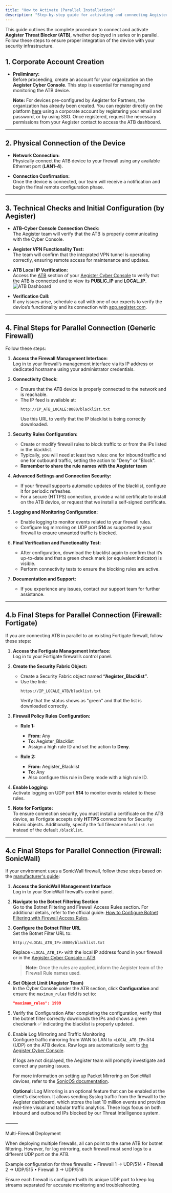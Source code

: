 ```yaml
---
title: "How to Activate (Parallel Installation)"
description: "Step-by-step guide for activating and connecting Aegister Threat Blocker to your security infrastructure."
---
```


This guide outlines the complete procedure to connect and activate **Aegister Threat Blocker (ATB)**, whether deployed in series or in parallel. Follow these steps to ensure proper integration of the device with your security infrastructure.

## 1. Corporate Account Creation

- **Preliminary:**  
  Before proceeding, create an account for your organization on the **Aegister Cyber Console**. This step is essential for managing and monitoring the ATB device.
  
  **Note:** For devices pre-configured by Aegister for Partners, the organization has already been created. You can register directly on the platform [here](https://app.aegister.com/keycloak/realms/aegister/protocol/openid-connect/auth?response_type=code&scope=openid+email&client_id=webapp&redirect_uri=http%3A%2F%2Fapp.aegister.com%2Foidc%2Fcallback%2F&state=2im9Pol7ebxPo8NiOIOTe1BCEEIIUanY&nonce=aGU8lHJY54kTamcYrfg6Ar9tBgX3S9EN) using a corporate account by registering your email and password, or by using SSO. Once registered, request the necessary permissions from your Aegister contact to access the ATB dashboard.

---

## 2. Physical Connection of the Device

- **Network Connection:**  
  Physically connect the ATB device to your firewall using any available Ethernet port (**LAN1-4**).
  
- **Connection Confirmation:**  
  Once the device is connected, our team will receive a notification and begin the final remote configuration phase.

---

## 3. Technical Checks and Initial Configuration (by Aegister)

- **ATB–Cyber Console Connection Check:**  
  The Aegister team will verify that the ATB is properly communicating with the Cyber Console.
  
- **Aegister VPN Functionality Test:**  
  The team will confirm that the integrated VPN tunnel is operating correctly, ensuring remote access for maintenance and updates.
  
- **ATB Local IP Verification:**  
  Access the [ATB](https://app.aegister.com/perimeter-protection/aegister-threat-blocker/) section of your [Aegister Cyber Console](/documentation/acc/how-get-account) to verify that the ATB is connected and to view its **PUBLIC_IP** and **LOCAL_IP**.  
  ![ATB Dashboard](/images/atb-dashboard.png)

- **Verification Call:**  
  If any issues arise, schedule a call with one of our experts to verify the device’s functionality and its connection with [app.aegister.com](https://app.aegister.com/perimeter-protection/aegister-threat-blocker//).

---

## 4. Final Steps for Parallel Connection (Generic Firewall)

Follow these steps:

1. **Access the Firewall Management Interface:**  
   Log in to your firewall’s management interface via its IP address or dedicated hostname using your administrator credentials.

2. **Connectivity Check:**  
   - Ensure that the ATB device is properly connected to the network and is reachable.  
   - The IP feed is available at:
     ```
     http://IP_ATB_LOCALE:8080/blacklist.txt
     ```
     Use this URL to verify that the IP blacklist is being correctly downloaded.

3. **Security Rules Configuration:**  
   - Create or modify firewall rules to block traffic to or from the IPs listed in the blacklist.  
   - Typically, you will need at least two rules: one for inbound traffic and one for outbound traffic, setting the action to "Deny" or "Block".
   - **Remember to share the rule names with the Aegister team**

4. **Advanced Settings and Connection Security:**  
   - If your firewall supports automatic updates of the blacklist, configure it for periodic refreshes.  
   - For a secure (HTTPS) connection, provide a valid certificate to install on the ATB device, or request that we install a self-signed certificate.

5. **Logging and Monitoring Configuration:**  
   - Enable logging to monitor events related to your firewall rules.  
   - Configure log mirroring on UDP port **514** as supported by your firewall to ensure unwanted traffic is blocked.

6. **Final Verification and Functionality Test:**  
   - After configuration, download the blacklist again to confirm that it’s up-to-date and that a green check mark (or equivalent indicator) is visible.  
   - Perform connectivity tests to ensure the blocking rules are active.

7. **Documentation and Support:**  
   - If you experience any issues, contact our support team for further assistance.

---

## 4.b Final Steps for Parallel Connection (Firewall: Fortigate)

If you are connecting ATB in parallel to an existing Fortigate firewall, follow these steps:

1. **Access the Fortigate Management Interface:**  
   Log in to your Fortigate firewall’s control panel.

2. **Create the Security Fabric Object:**  
   - Create a Security Fabric object named **“Aegister_Blacklist”**.  
   - Use the link:
     ```
     https://IP_LOCALE_ATB/blacklist.txt
     ```
     Verify that the status shows as "green" and that the list is downloaded correctly.

3. **Firewall Policy Rules Configuration:**  
   - **Rule 1:**  
     - **From:** Any  
     - **To:** Aegister_Blacklist  
     - Assign a high rule ID and set the action to **Deny**.
     
   - **Rule 2:**  
     - **From:** Aegister_Blacklist  
     - **To:** Any  
     - Also configure this rule in Deny mode with a high rule ID.

4. **Enable Logging:**  
   Activate logging on UDP port **514** to monitor events related to these rules.

5. **Note for Fortigate:**  
   To ensure connection security, you must install a certificate on the ATB device, as Fortigate accepts only **HTTPS** connections for Security Fabric objects. Additionally, specify the full filename `blacklist.txt` instead of the default `/blacklist`.

---

## 4.c Final Steps for Parallel Connection (Firewall: SonicWall)

If your environment uses a SonicWall firewall, follow these steps based on the [manufacturer's guide](https://www.sonicwall.com/support/knowledge-base/how-to-configure-botnet-filtering-with-firewall-access-rules/170503936467975):

1. **Access the SonicWall Management Interface**  
   Log in to your SonicWall firewall’s control panel.

2. **Navigate to the Botnet Filtering Section**  
   Go to the Botnet Filtering and Firewall Access Rules section. For additional details, refer to the official guide: [How to Configure Botnet Filtering with Firewall Access Rules](https://www.sonicwall.com/support/knowledge-base/how-to-configure-botnet-filtering-with-firewall-access-rules/170503936467975).

3. **Configure the Botnet Filter URL**  
   Set the Botnet Filter URL to:  
   ```
   http://<LOCAL_ATB_IP>:8080/blacklist.txt
   ```

   Replace `<LOCAL_ATB_IP>` with the local IP address found in your firewall or in the [Aegister Cyber Console – ATB](https://app.aegister.com/perimeter-protection/aegister-threat-blocker/).

   > **Note:** Once the rules are applied, inform the Aegister team of the Firewall Rule names used.

4. **Set Object Limit (Aegister Team)**  
   In the Cyber Console under the ATB section, click **Configuration** and ensure the `maximum_rules` field is set to:
   ```json
   "maximum_rules": 1999
   ```
5.	Verify the Configuration
   After completing the configuration, verify that the botnet filter correctly downloads the IPs and shows a green checkmark ✅ indicating the blacklist is properly updated.

6. Enable Log Mirroring and Traffic Monitoring  
   Configure traffic mirroring from WAN to LAN to `<LOCAL_ATB_IP>`:514 (UDP) on the ATB device. Raw logs are automatically sent to [the Aegister Cyber Console](https://app.aegister.com).
   
   If logs are not displayed, the Aegister team will promptly investigate and correct any parsing issues.

   For more information on setting up Packet Mirroring on SonicWall devices, refer to the [SonicOS documentation](https://www.sonicwall.com/support/knowledge-base/configuring-packet-mirroring/170504587646444).

   **Optional:** Log Mirroring is an optional feature that can be enabled at the client’s discretion. It allows sending Syslog traffic from the firewall to the Aegister dashboard, which stores the last 10 million events and provides real-time visual and tabular traffic analytics. These logs focus on both inbound and outbound IPs blocked by our Threat Intelligence system.

⸻

Multi-Firewall Deployment

When deploying multiple firewalls, all can point to the same ATB for botnet filtering.
However, for log mirroring, each firewall must send logs to a different UDP port on the ATB.

Example configuration for three firewalls:
	•	Firewall 1 → UDP/514
	•	Firewall 2 → UDP/515
	•	Firewall 3 → UDP/516

Ensure each firewall is configured with its unique UDP port to keep log streams separated for accurate monitoring and troubleshooting.